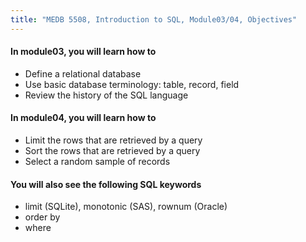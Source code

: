 ```yaml
---
title: "MEDB 5508, Introduction to SQL, Module03/04, Objectives"
---
```


#### In module03, you will learn how to

+ Define a relational database
+ Use basic database terminology: table, record, field
+ Review the history of the SQL language

#### In module04, you will learn how to

+ Limit the rows  that are retrieved by a query
+ Sort the rows that are retrieved by a query
+ Select a random sample of records 

#### You will also see the following SQL keywords

+ limit (SQLite), monotonic (SAS), rownum (Oracle)
+ order by
+ where